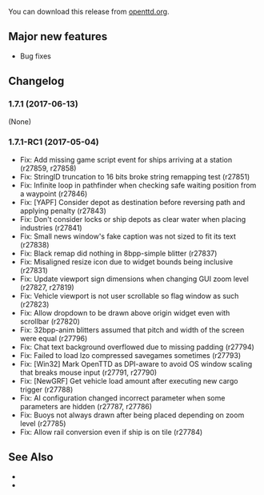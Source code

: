 {{en/-}}
{{en/OTTDVersions}}

{{release|prev=OpenTTD 1.7.0|next=OpenTTD 1.7.2|date=2017-06-13}}

You can download this release from [https://www.openttd.org/en/download-stable openttd.org].

==Major new features==
* Bug fixes

==Changelog==
=== 1.7.1 (2017-06-13) ===
(None)

=== 1.7.1-RC1 (2017-05-04) ===
* Fix: Add missing game script event for ships arriving at a station {{en/Flyspray|6560}} (r27859, r27858)
* Fix: StringID truncation to 16 bits broke string remapping test {{en/Flyspray|6555}} (r27851)
* Fix: Infinite loop in pathfinder when checking safe waiting position from a waypoint {{en/Flyspray|5926}} (r27846)
* Fix: [YAPF] Consider depot as destination before reversing path and applying penalty (r27843)
* Fix: Don't consider locks or ship depots as clear water when placing industries (r27841)
* Fix: Small news window's fake caption was not sized to fit its text (r27838)
* Fix: Black remap did nothing in 8bpp-simple blitter (r27837)
* Fix: Misaligned resize icon due to widget bounds being inclusive (r27831)
* Fix: Update viewport sign dimensions when changing GUI zoom level (r27827, r27819)
* Fix: Vehicle viewport is not user scrollable so flag window as such (r27823)
* Fix: Allow dropdown to be drawn above origin widget even with scrollbar (r27820)
* Fix: 32bpp-anim blitters assumed that pitch and width of the screen were equal {{en/Flyspray|6545}} (r27796)
* Fix: Chat text background overflowed due to missing padding {{en/Flyspray|6526}} (r27794)
* Fix: Failed to load lzo compressed savegames sometimes {{en/Flyspray|6450}} (r27793)
* Fix: [Win32] Mark OpenTTD as DPI-aware to avoid OS window scaling that breaks mouse input {{en/Flyspray|6366}} (r27791, r27790)
* Fix: [NewGRF] Get vehicle load amount after executing new cargo trigger {{en/Flyspray|6536}} (r27788)
* Fix: AI configuration changed incorrect parameter when some parameters are hidden {{en/Flyspray|6479}} (r27787, r27786)
* Fix: Buoys not always drawn after being placed depending on zoom level {{en/Flyspray|6508}} (r27785)
* Fix: Allow rail conversion even if ship is on tile {{en/Flyspray|6505}} (r27784)

==See Also==
* {{en/Forum|topic=76329|Forum topic for 1.7.1-RC1}}
* {{en/OTTDNewsArticle|230|The 1.7.1-RC1 news article}}